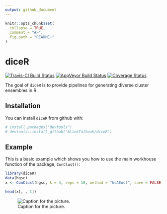 ```yaml
---
output: github_document
---
```


<!-- README.md is generated from README.Rmd. Please edit that file -->

```r
knitr::opts_chunk$set(
  collapse = TRUE,
  comment = "#>",
  fig.path = "README-"
)
```

# diceR

[![Travis-CI Build Status](https://travis-ci.com/AlineTalhouk/diceR.svg?token=R9saDTyWyg3zsFXfoa1H&branch=master)](https://travis-ci.com/AlineTalhouk/diceR)
[![AppVeyor Build Status](https://ci.appveyor.com/api/projects/status/github/AlineTalhouk/diceR?branch=master&svg=true)](https://ci.appveyor.com/project/dchiu911/diceR)
[![Coverage Status](https://img.shields.io/codecov/c/github/AlineTalhouk/diceR/master.svg)](https://codecov.io/github/AlineTalhouk/diceR?branch=master)

The goal of `diceR` is to provide pipelines for generating diverse cluster ensembles in R.

## Installation

You can install `diceR` from github with:

```r
# install.packages("devtools")
# devtools::install_github("AlineTalhouk/diceR")
```

## Example

This is a basic example which shows you how to use the main workhouse function of the package, `ConClust()`:

```r
library(diceR)
data(hgsc)
x <- ConClust(hgsc, k = 4, reps = 10, method = "hcAEucl", save = FALSE)
```

```r
head(x[, , 1])
```

![Caption for the picture.](diagram.tiff)
